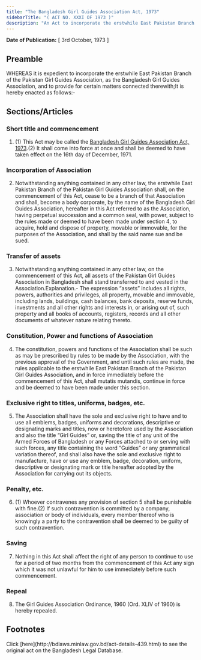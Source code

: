 ```yaml
---
title: "The Bangladesh Girl Guides Association Act, 1973"
sidebarTitle: "( ACT NO. XXXI OF 1973 )"
description: "An Act to incorporate the erstwhile East Pakistan Branch of the Pakistan Girl Guides Association, as the Bangladesh Girl Guides Association, and to provide for certain matters connected therewith."
---
```


**Date of Publication:** [ 3rd October, 1973 ]

## Preamble

WHEREAS it is expedient to incorporate the erstwhile East Pakistan Branch of the Pakistan Girl Guides Association, as the Bangladesh Girl Guides Association, and to provide for certain matters connected therewith;It is hereby enacted as follows:-

## Sections/Articles

### Short title and commencement

1. (1) This Act may be called the [Bangladesh Girl Guides Association Act, 1973](/laws/act-439 "Bangladesh Girl Guides Association Act, 1973").(2) It shall come into force at once and shall be deemed to have taken effect on the 16th day of December, 1971.

### Incorporation of Association

2. Notwithstanding anything contained in any other law, the erstwhile East Pakistan Branch of the Pakistan Girl Guides Association shall, on the commencement of this Act, cease to be a branch of that Association and shall, become a body corporate, by the name of the Bangladesh Girl Guides Association, hereafter in this Act referred to as the Association, having perpetual succession and a common seal, with power, subject to the rules made or deemed to have been made under section 4, to acquire, hold and dispose of property, movable or immovable, for the purposes of the Association, and shall by the said name sue and be sued.

### Transfer of assets

3. Notwithstanding anything contained in any other law, on the commencement of this Act, all assets of the Pakistan Girl Guides Association in Bangladesh shall stand transferred to and vested in the Association.Explanation.- The expression “assets” includes all rights, powers, authorities and privileges, all property, movable and immovable, including lands, buildings, cash balances, bank deposits, reserve funds, investments and all other rights and interests in, or arising out of, such property and all books of accounts, registers, records and all other documents of whatever nature relating thereto.

### Constitution, Power and functions of Association

4. The constitution, powers and functions of the Association shall be such as may be prescribed by rules to be made by the Association, with the previous approval of the Government, and until such rules are made, the rules applicable to the erstwhile East Pakistan Branch of the Pakistan Girl Guides Association, and in force immediately before the commencement of this Act, shall mutatis mutandis, continue in force and be deemed to have been made under this section.

### Exclusive right to titles, uniforms, badges, etc.

5. The Association shall have the sole and exclusive right to have and to use all emblems, badges, uniforms and decorations, descriptive or designating marks and titles, now or heretofore used by the Association and also the title “Girl Guides” or, saving the title of any unit of the Armed Forces of Bangladesh or any Forces attached to or serving with such forces, any title containing the word “Guides” or any grammatical variation thereof, and shall also have the sole and exclusive right to manufacture, have or use any emblem, badge, decoration, uniform, descriptive or designating mark or title hereafter adopted by the Association for carrying out its objects.

### Penalty, etc.

6. (1) Whoever contravenes any provision of section 5 shall be punishable with fine.(2) If such contravention is committed by a company, association or body of individuals, every member thereof who is knowingly a party to the contravention shall be deemed to be guilty of such contravention.

### Saving

7. Nothing in this Act shall affect the right of any person to continue to use for a period of two months from the commencement of this Act any sign which it was not unlawful for him to use immediately before such commencement.

### Repeal

8. The Girl Guides Association Ordinance, 1960 (Ord. XLIV of 1960) is hereby repealed.

## Footnotes

<Note>
  Click [here](http://bdlaws.minlaw.gov.bd/act-details-439.html) to see the original act on the Bangladesh Legal Database.
</Note>
